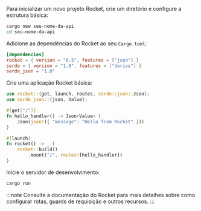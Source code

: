 Para inicializar um novo projeto Rocket, crie um diretório e configure a estrutura básica:

```bash
cargo new seu-nome-da-api
cd seu-nome-da-api
```

Adicione as dependências do Rocket ao seu `Cargo.toml`:

```toml title="Cargo.toml"
[dependencies]
rocket = { version = "0.5", features = ["json"] }
serde = { version = "1.0", features = ["derive"] }
serde_json = "1.0"
```

Crie uma aplicação Rocket básica:

```rust title="src/main.rs"
use rocket::{get, launch, routes, serde::json::Json};
use serde_json::{json, Value};

#[get("/")]
fn hello_handler() -> Json<Value> {
    Json(json!({ "message": "Hello from Rocket" }))
}

#[launch]
fn rocket() -> _ {
    rocket::build()
        .mount("/", routes![hello_handler])
}
```

Inicie o servidor de desenvolvimento:

```bash
cargo run
```

:::note
Consulte a documentação do Rocket para mais detalhes sobre como configurar rotas, guards de requisição e outros recursos.
:::
